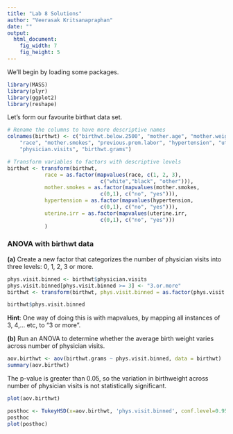 ```yaml
---
title: "Lab 8 Solutions"
author: "Veerasak Kritsanapraphan"
date: ""
output: 
  html_document:
    fig_width: 7
    fig_height: 5
---
```


We'll begin by loading some packages.
```r
library(MASS)
library(plyr)
library(ggplot2)
library(reshape)
```

Let's form our favourite birthwt data set.

```r
# Rename the columns to have more descriptive names
colnames(birthwt) <- c("birthwt.below.2500", "mother.age", "mother.weight", 
    "race", "mother.smokes", "previous.prem.labor", "hypertension", "uterine.irr", 
    "physician.visits", "birthwt.grams")

# Transform variables to factors with descriptive levels
birthwt <- transform(birthwt, 
            race = as.factor(mapvalues(race, c(1, 2, 3), 
                              c("white","black", "other"))),
            mother.smokes = as.factor(mapvalues(mother.smokes, 
                              c(0,1), c("no", "yes"))),
            hypertension = as.factor(mapvalues(hypertension, 
                              c(0,1), c("no", "yes"))),
            uterine.irr = as.factor(mapvalues(uterine.irr, 
                              c(0,1), c("no", "yes")))
            )
```

### ANOVA with birthwt data

**(a)** Create a new factor that categorizes the number of physician visits into three levels: 0, 1, 2, 3 or more.  

```r
phys.visit.binned <- birthwt$physician.visits
phys.visit.binned[phys.visit.binned >= 3] <- "3.or.more"
birthwt <- transform(birthwt, phys.visit.binned = as.factor(phys.visit.binned))

birthwt$phys.visit.binned
```

**Hint**: One way of doing this is with mapvalues, by mapping all instances of 3, 4,... etc, to "3 or more".

**(b)** Run an ANOVA to determine whether the average birth weight varies across number of physician visits.

```r
aov.birthwt <- aov(birthwt.grams ~ phys.visit.binned, data = birthwt)
summary(aov.birthwt)
```

The p-value is greater than 0.05, so the variation in birthweight across number of physician visits is not statistically significant.  

```r
plot(aov.birthwt)
```

```r
posthoc <- TukeyHSD(x=aov.birthwt, 'phys.visit.binned', conf.level=0.95)
posthoc
plot(posthoc)
```